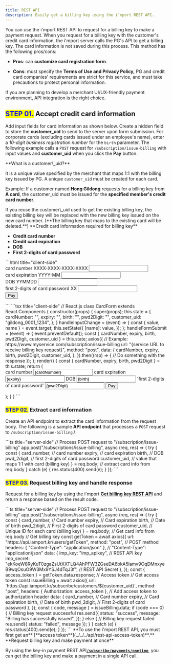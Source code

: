 ```yaml
---
title: REST API
description: Easily get a billing key using the i'mport REST API.
---
```



You can use the i'mport REST API to request for a billing key to make a payment request. When you
request for a billing key with the customer's credit card information, the i'mport server calls the
PG's API to get a billing key. The card information is not saved during this process. This method
has the following pros/cons:

- **Pros**: can **customize card registration form**.

- **Cons**: must specify the **Terms of Use and Privacy Policy,** PG and credit card companies'
  requirements are strict for this service, and must take precautions to protect personal
  information.

If you are planning to develop a merchant UI/UX-friendly payment environment,
API integration is the right choice.

## <mark style="color:blue;">**STEP 01.**</mark> Accept credit card information

Add input fields for card information as shown below. Create a hidden field to store the
**customer\_uid** to send to the server upon form submission. For corporate cards (excluding cards
issued under an employee's name), enter a _10-digit business registration number_ for the `birth`
parameter. The following example calls a `POST` request for `/subscription/issue-billing` with input
values and **customer\_uid** when you click the **Pay** button.

<Hint style="info">
  **What is a customer\_uid?**

  It is a unique value specified by the merchant that maps 1:1 with the billing key issued by PG. A unique `customer_uid` must be created for each card.

  Example: If a customer named **Hong Gildong** requests for a billing key from **A card**, the customer\_uid must be issued for the **specified member's credit card number**.
</Hint>

<Hint style="danger">
  If you reuse the customer\_uid used to get the existing billing key, the existing billing key will be replaced with the new billing key issued on the new card number. (**The billing key that maps to the existing card will be deleted.**)
</Hint>

<Hint style="info">
  **Credit card information required for billing key**

  - **Credit card number**
  - **Credit card expiration**
  - **DOB**
  - **First 2-digits of card password**
</Hint>

<Tabs>
  <Tab title="HTML">
    ```html title="client-side"
    <form action="{service URL to receive billing key request}", method="post">
      <!--Example: https://www.myservice.com/subscription/issue-billing-->
        <div>
            <label for="card_number">card number XXXX-XXXX-XXXX-XXXX</label>
            <input id="card_number" type="text" name="card_number">
        </div>
        <div>
            <label for="expiry">card expiration YYYY-MM</label>
            <input id="expiry" type="text" name="expiry">
        </div>
        <div>
            <label for="birth">DOB YYMMDD</label>
            <input id="birth" type="text" name="birth">
        </div>
        <div>
            <label for="pwd_2digit">first 2-digits of card password XX</label>
            <input id="pwd_2digit" type="text" name="pwd_2digit">
        </div>
        <input hidden type="text" value="gildong_0001_1234" name="customer_uid">
        <input type="submit" value="Pay">
      </form>
    ```
  </Tab>

  <Tab title="React.js">
    ```tsx title="client-side"
    // React.js
    class CardForm extends React.Components {
      constructor(props) {
        super(props);
        this.state = {
          cardNumber: "",
          expiry: "",
          birth: "",
          pwd2Digit: "",
          customer_uid: "gildong_0001_1234",
        };
      }
      handleInputChange = (event) => {
        const { value, name } = event.target;
        this.setState({
          [name]: value,
        });
      };
      handleFormSubmit = (event) => {
        event.preventDefault();
        const { cardNumber, expiry, birth, pwd2Digit, customer_uid } = this.state;
        axios({
          // Example: https://www.myservice.com/subscription/issue-billing
          url: "{service URL to receive billing key request}",
          method: "post",
          data: {
            cardNumber,
            expiry,
            birth,
            pwd2Digit,
            customer_uid,
          },
        }).then((rsp) => {
          // Do something with the response
        });
      };
      render() {
        const { cardNumber, expiry, birth, pwd2Digit } = this.state;
        return (
          <form onSubmit={this.handleFormSubmit}>
            <label>
              card number
              <input
                type="text"
                name="cardNumber"
                value={cardNumber}
                onChange={this.handleInputChange}
              />
            </label>
            <label>
              card expiration
              <input
                type="text"
                name="expiry"
                value={expiry}
                onChange={this.handleInputChange}
              />
            </label>
            <label>
              DOB
              <input
                type="text"
                name="birth"
                value={birth}
                onChange={this.handleInputChange}
              />
            </label>
            <label>
              'first 2-digits of card password'
              <input
                type="text"
                name="pwd2Digit"
                value={pwd2Digit}
                onChange={this.handleInputChange}
              />
            </label>
            <input type="submit" value="Pay" />
          </form>
        );
      }
    }
    ```
  </Tab>
</Tabs>

<Codepen user="chaiport" slug="mdpWYqg" />

### <mark style="color:blue;">**STEP 02.**</mark> Extract card information

Create an API endpoint to extract the card information from the request body. The following is a
sample **API endpoint** that processes a `POST` request to `/subscription/issue-billing`.\\

<Tabs>
  <Tab title="Node.js">
    ```ts title="server-side"
    // Process POST request to "/subscription/issue-billing"
    app.post("/subscriptions/issue-billing", async (req, res) => {
      try {
        const {
          card_number, // card number
          expiry, // card expiration
          birth, // DOB
          pwd_2digit, // first 2-digits of card password
          customer_uid, // value that maps 1:1 with card (billing key)
        } = req.body; // extract card info from req.body
      } catch (e) {
        res.status(400).send(e);
      }
    });
    ```
  </Tab>
</Tabs>

### <mark style="color:blue;">**STEP 03.**</mark> Request billing key and handle response

Request for a billing key by using the i'mport [**Get billing key REST API**](../../../api/api/readme) and
return a response based on the result code.

<Tabs>
  <Tab title="Node.js">
    ```ts title="server-side"
    // Process POST request to "/subscription/issue-billing"
    app.post("/subscriptions/issue-billing", async (req, res) => {
      try {
        const {
          card_number, // Card number
          expiry, // Card expiration
          birth, // Date of birth
          pwd_2digit, // First 2-digits of card password
          customer_uid, // Unique ID for each card (billing key)
        } = req.body; // Get card info from req.body
        // Get billing key
        const getToken = await axios({
          url: "https://api.iamport.kr/users/getToken",
          method: "post", // POST method
          headers: { "Content-Type": "application/json" }, // "Content-Type": "application/json"
          data: {
            imp_key: "imp_apikey", // REST API key
            imp_secret:
              "ekKoeW8RyKuT0zgaZsUtXXTLQ4AhPFW3ZGseDA6bkA5lamv9OqDMnxyeB9wqOsuO9W3Mx9YSJ4dTqJ3f", // REST API Secret
          },
        });
        const { access_token } = getToken.data.response; // Access token
        // Get access token
        const issueBilling = await axios({
          url: `https://api.iamport.kr/subscribe/customers/${customer_uid}`,
          method: "post",
          headers: { Authorization: access_token }, // Add access token to authorization header
          data: {
            card_number, // Card number
            expiry, // Card expiration
            birth, // Date of birth
            pwd_2digit, // First 2-digits of card password
          },
        });
        const { code, message } = issueBilling.data;
        if (code === 0) {
          // Billing key request successful
          res.send({
            status: "success",
            message: "Billing has successfully issued",
          });
        } else {
          // Billing key request failed
          res.send({ status: "failed", message });
        }
      } catch (e) {
        res.status(400).send(e);
      }
    });
    ```
  </Tab>
</Tabs>

<Hint style="success">
  **To use the i'mport REST API, you must first get an** [**access token**](../../../api/rest-api-access-token)**.**
</Hint>

<Hint style="info">
  **Request billing key and make payment at once**

  By using the key-in payment REST API[**`/subscribe/payments/onetime`**](../../../api/api/readme), you can get the billing key and make a payment in a single API call.
</Hint>
